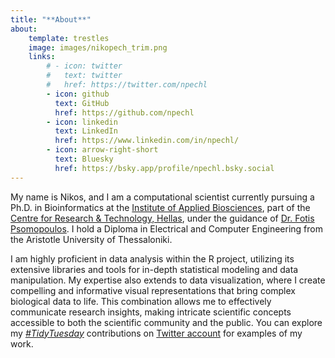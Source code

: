 ```yaml
---
title: "**About**" 
about: 
    template: trestles 
    image: images/nikopech_trim.png 
    links: 
        # - icon: twitter 
        #   text: twitter 
        #   href: https://twitter.com/npechl
        - icon: github 
          text: GitHub 
          href: https://github.com/npechl
        - icon: linkedin
          text: LinkedIn 
          href: https://www.linkedin.com/in/npechl/
        - icon: arrow-right-short 
          text: Bluesky 
          href: https://bsky.app/profile/npechl.bsky.social
---
```


My name is Nikos, and I am a computational scientist currently pursuing a Ph.D. in Bioinformatics at the [Institute of Applied Biosciences](https://inab.certh.gr/), part of the [Centre for Research & Technology, Hellas](https://www.certh.gr/root.en.aspx), under the guidance of [Dr. Fotis Psomopoulos](https://fpsom.github.io/). I hold a Diploma in Electrical and Computer Engineering from the Aristotle University of Thessaloniki.

I am highly proficient in data analysis within the R project, utilizing its extensive libraries and tools for in-depth statistical modeling and data manipulation. My expertise also extends to data visualization, where I create compelling and informative visual representations that bring complex biological data to life. This combination allows me to effectively communicate research insights, making intricate scientific concepts accessible to both the scientific community and the public. You can explore my [*#TidyTuesday*](https://github.com/rfordatascience/tidytuesday) contributions on [Twitter account](https://twitter.com/npechl) for examples of my work.
